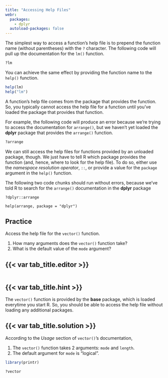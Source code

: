 ---
title: "Accessing Help Files"
webr:
  packages:
    - dplyr
  autoload-packages: false
---

The simplest way to access a function's help file is to prepend the function name (without parentheses) with the `?`
character. The following code will pull up the documentation for the `lm()` function.

```{r, eval = FALSE}
?lm
```

You can achieve the same effect by providing the function name to the `help()` function.

```{r, eval = FALSE}
help(lm)
help("lm")
```

A function's help file comes from the package that provides the function. So, you typically cannot access the help file
for a function until you've loaded the package that provides that function.

For example, the following code will produce an error because we're trying to access the documentation for `arrange()`,
but we haven't yet loaded the **dplyr** package that provides the `arrange()` function.

```{r, error = TRUE}
?arrange
```

We can still access the help files for functions provided by an unloaded package, though. We just have to tell R which
package provides the function (and, hence, where to look for the help file). To do so, either use the *namespace
resolution operator*, `::`, or provide a value for the `package` argument in the `help()` function.

The following two code chunks should run without errors, because we've told R to search for the `arrange()` documentation
in the **dplyr** package

```{webr-r}
?dplyr::arrange
```

```{webr-r}
help(arrange, package = "dplyr")
```

::: practice

## Practice

Access the help file for the `vector()` function.

1. How many arguments does the `vector()` function take?
1. What is the default value of the `mode` argument?

:::: {.panel-tabset}
## {{< var tab_title.editor >}}

```{webr-r}
```

## {{< var tab_title.hint >}}

The `vector()` function is provided by the **base** package, which is loaded everytime you start R. So, you should be
able to access the help file without loading any additional packages.

## {{< var tab_title.solution >}}

According to the *Usage* section of `vector()`'s documentation,

1. The `vector()` function takes 2 arguments: `mode` and `length`.
1. The default argument for `mode` is "logical".

```{r, echo = FALSE, include = FALSE}
library(printr)
```

```{r}
?vector
```

::::

:::

<!--------------------------------------------------------------------------------------------------------------------->
